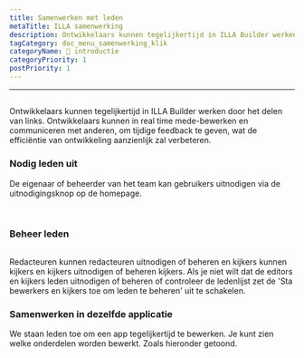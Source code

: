 ```yaml
---
title: Samenwerken met leden
metaTitle: ILLA samenwerking
description: Ontwikkelaars kunnen tegelijkertijd in ILLA Builder werken door het delen van links. Ontwikkelaars kunnen in real time mede-bewerken en communiceren met anderen, om tijdige feedback te geven, wat de efficiëntie van ontwikkeling aanzienlijk zal verbeteren.
tagCategory: doc_menu_samenwerking_klik
categoryName: 👋 introductie
categoryPriority: 1
postPriority: 1
---
```


* * *

## <Heading hidden>Samenwerking met leden</Heading>

Ontwikkelaars kunnen tegelijkertijd in ILLA Builder werken door het delen van links. Ontwikkelaars kunnen in real time mede-bewerken en communiceren met anderen, om tijdige feedback te geven, wat de efficiëntie van ontwikkeling aanzienlijk zal verbeteren.

### Nodig leden uit

De eigenaar of beheerder van het team kan gebruikers uitnodigen via de uitnodigingsknop op de homepage. 

<img src='https://cdn.illacloud.com/official-website/img/docs/assemble/collaboration.png' alt="" />

<img src='https://cdn.illacloud.com/official-website/img/docs/assemble/collaboration(1).png' alt="" />

### Beheer leden

<img src='https://cdn.illacloud.com/official-website/img/docs/assemble/collaboration(2).png' alt="" />

Redacteuren kunnen redacteuren uitnodigen of beheren en kijkers kunnen kijkers en kijkers uitnodigen of beheren kijkers. Als je niet wilt dat de editors en kijkers leden uitnodigen of beheren of controleer de ledenlijst zet de 'Sta bewerkers en kijkers toe om leden te beheren' uit te schakelen.

### Samenwerken in dezelfde applicatie

We staan leden toe om een app tegelijkertijd te bewerken. Je kunt zien welke onderdelen worden bewerkt. Zoals hieronder getoond. 

<img src='https://cdn.illacloud.com/official-website/img/docs/assemble/collaboration(3).png' alt="" />
